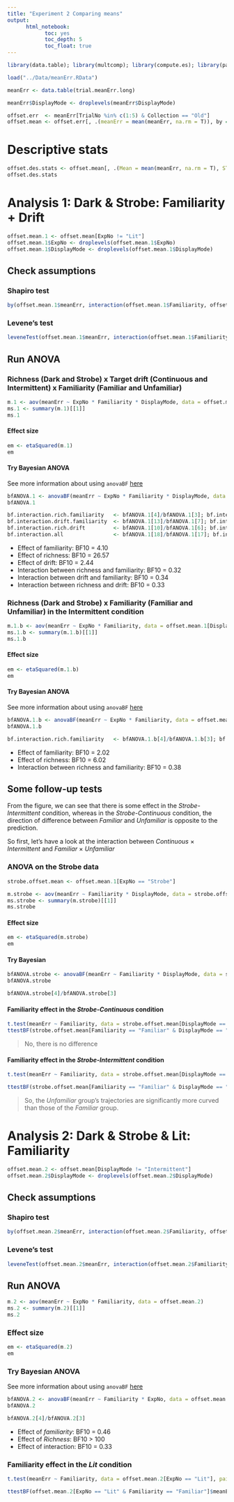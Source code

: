 ```yaml
---
title: "Experiment 2 Comparing means"
output: 
      html_notebook:
            toc: yes
            toc_depth: 5
            toc_float: true
---
```


```r
library(data.table); library(multcomp); library(compute.es); library(pastecs); library(psych); library(car); library(ez); library(lsr); library(BayesFactor); library(WRS2); library(effsize)
```

```r
load("../Data/meanErr.RData")
```

```r
meanErr <- data.table(trial.meanErr.long)

meanErr$DisplayMode <- droplevels(meanErr$DisplayMode)

offset.err  <- meanErr[TrialNo %in% c(1:5) & Collection == "Old"]
offset.mean <- offset.err[, .(meanErr = mean(meanErr, na.rm = T)), by = c("SubjectNo", "ExpNo", "Familiarity", "DisplayMode")] 
```

# Descriptive stats
```r
offset.des.stats <- offset.mean[, .(Mean = mean(meanErr, na.rm = T), STD = sd(meanErr, na.rm = T), N = length(meanErr)), by = c("ExpNo", "Familiarity", "DisplayMode")]
offset.des.stats
```

# Analysis 1: Dark & Strobe: Familiarity + Drift
```r
offset.mean.1 <- offset.mean[ExpNo != "Lit"]
offset.mean.1$ExpNo <- droplevels(offset.mean.1$ExpNo)
offset.mean.1$DisplayMode <- droplevels(offset.mean.1$DisplayMode)
```

## Check assumptions
### Shapiro test
```r
by(offset.mean.1$meanErr, interaction(offset.mean.1$Familiarity, offset.mean.1$DisplayMode), shapiro.test)
```

### Levene's test
```r
leveneTest(offset.mean.1$meanErr, interaction(offset.mean.1$Familiarity, offset.mean.1$DisplayMode))
```

## Run ANOVA
### Richness (Dark and Strobe) x Target drift (Continuous and Intermittent) x Familiarity (Familiar and Unfamiliar)
```r
m.1 <- aov(meanErr ~ ExpNo * Familiarity * DisplayMode, data = offset.mean.1)
ms.1 <- summary(m.1)[[1]]
ms.1
```

#### Effect size
```r
em <- etaSquared(m.1)
em
```

#### Try Bayesian ANOVA
See more information about using `anovaBF` [here](https://richarddmorey.github.io/BayesFactor/#fixed)
```r
bfANOVA.1 <- anovaBF(meanErr ~ ExpNo * Familiarity * DisplayMode, data = offset.mean.1)
bfANOVA.1

bf.interaction.rich.familiarity   <- bfANOVA.1[4]/bfANOVA.1[3]; bf.interaction.rich.familiarity
bf.interaction.drift.familiarity  <- bfANOVA.1[13]/bfANOVA.1[7]; bf.interaction.drift.familiarity
bf.interaction.rich.drift         <- bfANOVA.1[10]/bfANOVA.1[6]; bf.interaction.rich.drift
bf.interaction.all                <- bfANOVA.1[18]/bfANOVA.1[17]; bf.interaction.all

```

* Effect of familiarity: BF10 = 4.10
* Effect of richness: BF10 = 26.57
* Effect of drift: BF10 = 2.44
* Interaction between richness and familiarity: BF10 = 0.32
* Interaction between drift and familiarity: BF10 = 0.34
* Interaction between richness and drift: BF10 = 0.33

### Richness (Dark and Strobe) x Familiarity (Familiar and Unfamiliar) in the Intermittent condition
```r
m.1.b <- aov(meanErr ~ ExpNo * Familiarity, data = offset.mean.1[DisplayMode == "Intermittent"])
ms.1.b <- summary(m.1.b)[[1]]
ms.1.b
```

#### Effect size
```r
em <- etaSquared(m.1.b)
em
```

#### Try Bayesian ANOVA
See more information about using `anovaBF` [here](https://richarddmorey.github.io/BayesFactor/#fixed)
```r
bfANOVA.1.b <- anovaBF(meanErr ~ ExpNo * Familiarity, data = offset.mean.1[DisplayMode == "Intermittent"])
bfANOVA.1.b

bf.interaction.rich.familiarity   <- bfANOVA.1.b[4]/bfANOVA.1.b[3]; bf.interaction.rich.familiarity

```

* Effect of familiarity: BF10 = 2.02
* Effect of richness: BF10 = 6.02
* Interaction between richness and familiarity: BF10 = 0.38

## Some follow-up tests

From the figure, we can see that there is some effect in the *Strobe-Intermittent* condition, whereas in the *Strobe-Continuous* condition, the direction of difference between *Familiar* and *Unfamiliar* is opposite to the prediction.

So first, let's have a look at the interaction between *Continuous* $\times$ *Intermittent* and *Familiar* $\times$ *Unfamiliar*

### ANOVA on the Strobe data
```r
strobe.offset.mean <- offset.mean.1[ExpNo == "Strobe"]

m.strobe <- aov(meanErr ~ Familiarity * DisplayMode, data = strobe.offset.mean)
ms.strobe <- summary(m.strobe)[[1]]
ms.strobe
```

#### Effect size
```r
em <- etaSquared(m.strobe)
em
```

#### Try Bayesian 
```r
bfANOVA.strobe <- anovaBF(meanErr ~ Familiarity * DisplayMode, data = strobe.offset.mean)
bfANOVA.strobe

bfANOVA.strobe[4]/bfANOVA.strobe[3]
```

#### Familiarity effect in the *Strobe-Continuous* condition
```r
t.test(meanErr ~ Familiarity, data = strobe.offset.mean[DisplayMode == "Continuous"], var.equal = TRUE, alternative = "less")
ttestBF(strobe.offset.mean[Familiarity == "Familiar" & DisplayMode == "Continuous"]$meanErr, strobe.offset.mean[Familiarity == "Unfamiliar" & DisplayMode == "Continuous"]$meanErr, paired = FALSE, nullInterval = c(-Inf, 0))
```

> No, there is no difference

#### Familiarity effect in the *Strobe-Intermittent* condition
```r
t.test(meanErr ~ Familiarity, data = strobe.offset.mean[DisplayMode == "Intermittent"], paired = FALSE, var.equal = TRUE, alternative = "less")

ttestBF(strobe.offset.mean[Familiarity == "Familiar" & DisplayMode == "Intermittent"]$meanErr, strobe.offset.mean[Familiarity == "Unfamiliar" & DisplayMode == "Intermittent"]$meanErr, paired = FALSE, nullInterval = c(-Inf, 0))
```

> So, the *Unfamiliar* group's trajectories are significantly more curved than those of the *Familiar* group.


# Analysis 2: Dark & Strobe & Lit: Familiarity
```r
offset.mean.2 <- offset.mean[DisplayMode != "Intermittent"]
offset.mean.2$DisplayMode <- droplevels(offset.mean.2$DisplayMode)
```

## Check assumptions
### Shapiro test
```r
by(offset.mean.2$meanErr, interaction(offset.mean.2$Familiarity, offset.mean.2$ExpNo), shapiro.test)
```

### Levene's test
```r
leveneTest(offset.mean.2$meanErr, interaction(offset.mean.2$Familiarity, offset.mean.2$ExpNo))
```

## Run ANOVA
```r
m.2 <- aov(meanErr ~ ExpNo * Familiarity, data = offset.mean.2)
ms.2 <- summary(m.2)[[1]]
ms.2
```


### Effect size
```r
em <- etaSquared(m.2)
em
```


### Try Bayesian ANOVA
See more information about using `anovaBF` [here](https://richarddmorey.github.io/BayesFactor/#fixed)
```r
bfANOVA.2 <- anovaBF(meanErr ~ Familiarity * ExpNo, data = offset.mean.2)
bfANOVA.2

bfANOVA.2[4]/bfANOVA.2[3]
```

* Effect of *familiarity*: BF10 = 0.46
* Effect of *Richness*: BF10 > 100
* Effect of interaction: BF10 = 0.33


### Familiarity effect in the *Lit* condition
```r
t.test(meanErr ~ Familiarity, data = offset.mean.2[ExpNo == "Lit"], paired = FALSE, var.equal = TRUE, alternative = "less")

ttestBF(offset.mean.2[ExpNo == "Lit" & Familiarity == "Familiar"]$meanErr, offset.mean.2[ExpNo == "Lit" & Familiarity == "Unfamiliar"]$meanErr, paired = FALSE, nullInterval = c(-Inf, 0))
```



